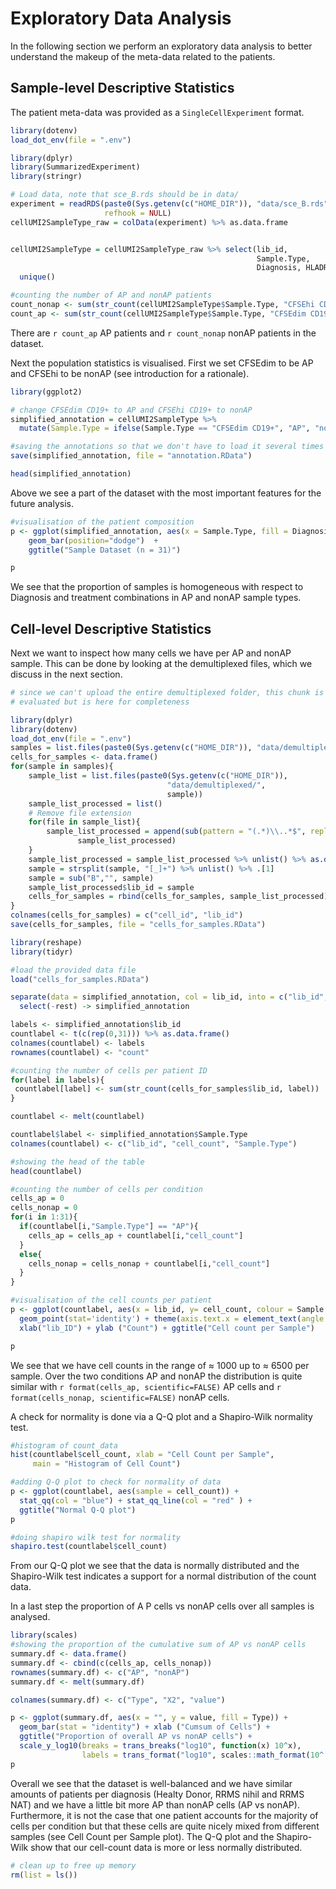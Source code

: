 # Exploratory Data Analysis

In the following section we perform an exploratory data analysis to better
understand the makeup of the meta-data related to the patients.

## Sample-level Descriptive Statistics

The patient meta-data was provided as a `SingleCellExperiment` format.
```r
library(dotenv)
load_dot_env(file = ".env")

library(dplyr)
library(SummarizedExperiment)
library(stringr)

# Load data, note that sce_B.rds should be in data/
experiment = readRDS(paste0(Sys.getenv(c("HOME_DIR")), "data/sce_B.rds"),
                     refhook = NULL)
cellUMI2SampleType_raw = colData(experiment) %>% as.data.frame


cellUMI2SampleType = cellUMI2SampleType_raw %>% select(lib_id,
                                                       Sample.Type,
                                                       Diagnosis, HLADR15) %>%
  unique()

#counting the number of AP and nonAP patients
count_nonap <- sum(str_count(cellUMI2SampleType$Sample.Type, "CFSEhi CD19+"))
count_ap <- sum(str_count(cellUMI2SampleType$Sample.Type, "CFSEdim CD19+"))
```

There are `r count_ap` AP patients and `r count_nonap` nonAP patients
in the dataset.

Next the population statistics is visualised. First we set CFSEdim to
be AP and CFSEhi to be nonAP (see introduction for a rationale).

```r
library(ggplot2)

# change CFSEdim CD19+ to AP and CFSEhi CD19+ to nonAP
simplified_annotation = cellUMI2SampleType %>%
  mutate(Sample.Type = ifelse(Sample.Type == "CFSEdim CD19+", "AP", "nonAP"))

#saving the annotations so that we don't have to load it several times
save(simplified_annotation, file = "annotation.RData")
```

```r
head(simplified_annotation)
```

Above we see a part of the dataset with the most important features for the
future analysis.

```r
#visualisation of the patient composition
p <- ggplot(simplified_annotation, aes(x = Sample.Type, fill = Diagnosis)) +
    geom_bar(position="dodge")  +
    ggtitle("Sample Dataset (n = 31)")

p
```

We see that the proportion of samples is  homogeneous with respect to Diagnosis
and treatment combinations in AP and nonAP sample types.

## Cell-level Descriptive Statistics

Next we want to inspect how many cells we have per AP and nonAP sample. This can
be done by looking at the demultiplexed files, which we discuss in the next section.

```r
# since we can't upload the entire demultiplexed folder, this chunk is not 
# evaluated but is here for completeness

library(dplyr)
library(dotenv)
load_dot_env(file = ".env")
samples = list.files(paste0(Sys.getenv(c("HOME_DIR")), "data/demultiplexed"))
cells_for_samples <- data.frame()
for(sample in samples){
    sample_list = list.files(paste0(Sys.getenv(c("HOME_DIR")),
                                   "data/demultiplexed/",
                                   sample))
    sample_list_processed = list()
    # Remove file extension
    for(file in sample_list){
        sample_list_processed = append(sub(pattern = "(.*)\\..*$", replacement = "\\1", basename(file)),
               sample_list_processed)
    }
    sample_list_processed = sample_list_processed %>% unlist() %>% as.data.frame()
    sample = strsplit(sample, "[_]+") %>% unlist() %>% .[1]
    sample = sub("B","", sample)
    sample_list_processed$lib_id = sample
    cells_for_samples = rbind(cells_for_samples, sample_list_processed)
}
colnames(cells_for_samples) = c("cell_id", "lib_id")
save(cells_for_samples, file = "cells_for_samples.RData")
```


```r
library(reshape)
library(tidyr)

#load the provided data file
load("cells_for_samples.RData")

separate(data = simplified_annotation, col = lib_id, into = c("lib_id", "rest"), extra = "merge") %>%
  select(-rest) -> simplified_annotation

labels <- simplified_annotation$lib_id
countlabel <- t(c(rep(0,31))) %>% as.data.frame()
colnames(countlabel) <- labels
rownames(countlabel) <- "count"

#counting the number of cells per patient ID
for(label in labels){
 countlabel[label] <- sum(str_count(cells_for_samples$lib_id, label))
}

countlabel <- melt(countlabel)

countlabel$label <- simplified_annotation$Sample.Type
colnames(countlabel) <- c("lib_id", "cell_count", "Sample.Type")

#showing the head of the table
head(countlabel)

#counting the number of cells per condition
cells_ap = 0
cells_nonap = 0
for(i in 1:31){
  if(countlabel[i,"Sample.Type"] == "AP"){
    cells_ap = cells_ap + countlabel[i,"cell_count"]
  }
  else{
    cells_nonap = cells_nonap + countlabel[i,"cell_count"]
  }
}

#visualisation of the cell counts per patient
p <- ggplot(countlabel, aes(x = lib_id, y= cell_count, colour = Sample.Type)) +
  geom_point(stat='identity') + theme(axis.text.x = element_text(angle = 90)) +
  xlab("lib_ID") + ylab ("Count") + ggtitle("Cell count per Sample")

p
```

We see that we have cell counts in the range of $\approx$ 1000 up
to $\approx$ 6500 per sample. Over the two conditions AP and nonAP the
distribution is quite similar with `r format(cells_ap, scientific=FALSE)` AP
cells and `r format(cells_nonap, scientific=FALSE)` nonAP cells.

A check for normality is done via a Q-Q plot and a Shapiro-Wilk normality test.
```r
#histogram of count_data
hist(countlabel$cell_count, xlab = "Cell Count per Sample",
     main = "Histogram of Cell Count")

#adding Q-Q plot to check for normality of data
p <- ggplot(countlabel, aes(sample = cell_count)) +
  stat_qq(col = "blue") + stat_qq_line(col = "red" ) +
  ggtitle("Normal Q-Q plot")
p

#doing shapiro wilk test for normality
shapiro.test(countlabel$cell_count)
```

From our Q-Q plot we see that the data is normally distributed and
the Shapiro-Wilk test indicates a support for a 
normal distribution of the count data.

In a last step the proportion of A P cells vs nonAP cells over all samples
is analysed.
```r
library(scales)
#showing the proportion of the cumulative sum of AP vs nonAP cells
summary.df <- data.frame()
summary.df <- cbind(c(cells_ap, cells_nonap))
rownames(summary.df) <- c("AP", "nonAP")
summary.df <- melt(summary.df)

colnames(summary.df) <- c("Type", "X2", "value")

p <- ggplot(summary.df, aes(x = "", y = value, fill = Type)) +
  geom_bar(stat = "identity") + xlab ("Cumsum of Cells") +
  ggtitle("Proportion of overall AP vs nonAP cells") + 
  scale_y_log10(breaks = trans_breaks("log10", function(x) 10^x), 
                labels = trans_format("log10", scales::math_format(10^.x)))
p
```

Overall we see that the dataset is well-balanced and we have similar amounts of
patients per diagnosis (Healty Donor, RRMS nihil and RRMS NAT) and we have
a little bit more AP than nonAP cells (AP vs nonAP). Furthermore, it is not the
case that one patient accounts for the majority of cells per condition but that
these cells are quite nicely mixed from different samples (see Cell Count per
Sample plot). The Q-Q plot and the Shapiro-Wilk show that our cell-count data is 
more or less normally distributed.

```r
# clean up to free up memory
rm(list = ls())
```
